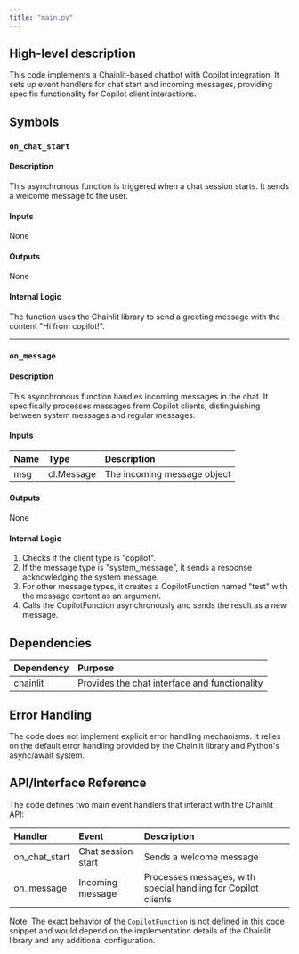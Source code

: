 ```yaml
---
title: "main.py"
---
```


## High-level description
This code implements a Chainlit-based chatbot with Copilot integration. It sets up event handlers for chat start and incoming messages, providing specific functionality for Copilot client interactions.

## Symbols

### `on_chat_start`
#### Description
This asynchronous function is triggered when a chat session starts. It sends a welcome message to the user.

#### Inputs
None

#### Outputs
None

#### Internal Logic
The function uses the Chainlit library to send a greeting message with the content "Hi from copilot!".

___

### `on_message`
#### Description
This asynchronous function handles incoming messages in the chat. It specifically processes messages from Copilot clients, distinguishing between system messages and regular messages.

#### Inputs
| Name | Type | Description |
|:-----|:-----|:------------|
| msg | cl.Message | The incoming message object |

#### Outputs
None

#### Internal Logic
1. Checks if the client type is "copilot".
2. If the message type is "system_message", it sends a response acknowledging the system message.
3. For other message types, it creates a CopilotFunction named "test" with the message content as an argument.
4. Calls the CopilotFunction asynchronously and sends the result as a new message.

## Dependencies
| Dependency | Purpose |
|:-----------|:--------|
| chainlit | Provides the chat interface and functionality |

## Error Handling
The code does not implement explicit error handling mechanisms. It relies on the default error handling provided by the Chainlit library and Python's async/await system.

## API/Interface Reference
The code defines two main event handlers that interact with the Chainlit API:

| Handler | Event | Description |
|:--------|:------|:------------|
| on_chat_start | Chat session start | Sends a welcome message |
| on_message | Incoming message | Processes messages, with special handling for Copilot clients |

Note: The exact behavior of the `CopilotFunction` is not defined in this code snippet and would depend on the implementation details of the Chainlit library and any additional configuration.